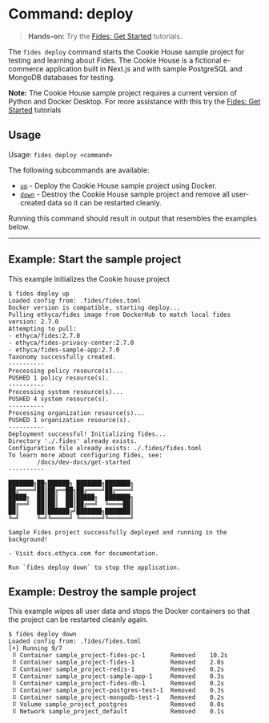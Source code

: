 
# Command: deploy

> **Hands-on:** Try the [Fides: Get Started](/docs/dev-docs/get-started) tutorials.

The ```fides deploy``` command starts the Cookie House sample project for testing and learning about Fides. The Cookie House is a fictional e-commerce application built in Next.js and with sample PostgreSQL and MongoDB databases for testing.

<Callout emoji="">**Note:** The Cookie House sample project requires a current version of Python and Docker Desktop. For more assistance with this try the [Fides: Get Started](/docs/dev-docs/get-started) tutorials</Callout>

## Usage
Usage: ```fides deploy <command>```

The following subcommands are available:

* <span class="nx-absolute -nx-mt-20" id="up"></span>[```up```](#up) - Deploy the Cookie House sample project using Docker.
* <span class="nx-absolute -nx-mt-20" id="down"></span>[```down```](#down) -  Destroy the Cookie House sample project and remove all user-created data so it can be restarted cleanly.

Running this command should result in output that resembles the examples below.

---

## Example: Start the sample project
This example initializes the Cookie house project

```console
$ fides deploy up
Loaded config from: .fides/fides.toml
Docker version is compatible, starting deploy...
Pulling ethyca/fides image from DockerHub to match local fides version: 2.7.0
Attempting to pull:
- ethyca/fides:2.7.0
- ethyca/fides-privacy-center:2.7.0
- ethyca/fides-sample-app:2.7.0
Taxonomy successfully created.
----------
Processing policy resource(s)...
PUSHED 1 policy resource(s).
----------
Processing system resource(s)...
PUSHED 4 system resource(s).
----------
Processing organization resource(s)...
PUSHED 1 organization resource(s).
----------
Deployment successful! Initializing fides...
Directory './.fides' already exists.
Configuration file already exists: ./.fides/fides.toml
To learn more about configuring fides, see:
        /docs/dev-docs/get-started
----------

███████╗██╗██████╗ ███████╗███████╗
██╔════╝██║██╔══██╗██╔════╝██╔════╝
█████╗  ██║██║  ██║█████╗  ███████╗
██╔══╝  ██║██║  ██║██╔══╝  ╚════██║
██║     ██║██████╔╝███████╗███████║
╚═╝     ╚═╝╚═════╝ ╚══════╝╚══════╝

Sample Fides project successfully deployed and running in the background!

- Visit docs.ethyca.com for documentation.

Run `fides deploy down` to stop the application.
```

## Example: Destroy the sample project
This example wipes all user data and stops the Docker containers so that the project can be restarted cleanly again.

```console
$ fides deploy down
Loaded config from: .fides/fides.toml
[+] Running 9/7
 ⠿ Container sample_project-fides-pc-1       Removed	10.2s
 ⠿ Container sample_project-fides-1          Removed	2.0s
 ⠿ Container sample_project-redis-1          Removed	0.2s
 ⠿ Container sample_project-sample-app-1     Removed	0.3s
 ⠿ Container sample_project-fides-db-1       Removed	0.2s
 ⠿ Container sample_project-postgres-test-1  Removed	0.3s
 ⠿ Container sample_project-mongodb-test-1   Removed	0.2s
 ⠿ Volume sample_project_postgres            Removed	0.0s
 ⠿ Network sample_project_default            Removed	0.1s
```